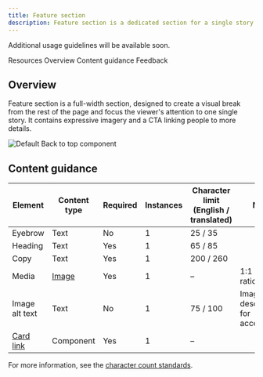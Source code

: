 ```yaml
---
title: Feature section
description: Feature section is a dedicated section for a single story.
---
```



<ComponentDescription name="Feature section" type="layout" />

<InlineNotification>

Additional usage guidelines will be available soon.

</InlineNotification>

<AnchorLinks>

<AnchorLink>Resources</AnchorLink>
<AnchorLink>Overview</AnchorLink>
<AnchorLink>Content guidance</AnchorLink>
<AnchorLink>Feedback</AnchorLink>

</AnchorLinks>

<ResourceLinks name="Feature section" type="layout" />

## Overview

Feature section is a full-width section, designed to create a visual break from the rest of the page and focus the viewer's attention to one single story. It contains expressive imagery and a CTA linking people to more details.

<Row>
<Column colMd={8} colLg={12}>

![Default Back to top component](../../images/component/feature-section/feature-section.png)

</Column>
</Row>

## Content guidance

| Element                                                                      | Content type                                                     | Required | Instances | Character limit <br/>(English / translated) | Notes                   |
| ---------------------------------------------------------------------------- | ---------------------------------------------------------------- | -------- | --------- | ------------------------------------------- | ------------------------|
| Eyebrow                                                                      | Text                                                             | No       | 1         |          25 / 35                            |  |
| Heading                                                                      | Text                                                             | Yes      | 1         |          65 / 85                            |        |
| Copy                                                                         | Text                                                             | Yes      | 1         |   200 / 260                                 |                         |
| Media                                                                        | [Image](https://www.ibm.com/standards/carbon/components/images/) | Yes      | 1         | –                                           | 1:1 aspect ratio. |
| Image alt text                                                               | Text                                                             | No       | 1         |          75 / 100                           | Image description for accessibility. |
| [Card link](https://www.ibm.com/standards/carbon/components/cards#card-link) | Component                                                        | Yes      | 1         | –                                           |  |

For more information, see the [character count standards](https://www.ibm.com/standards/carbon/guidelines/content#character-count-standards).

<ComponentFooter name="Feature section" type="layout" />
